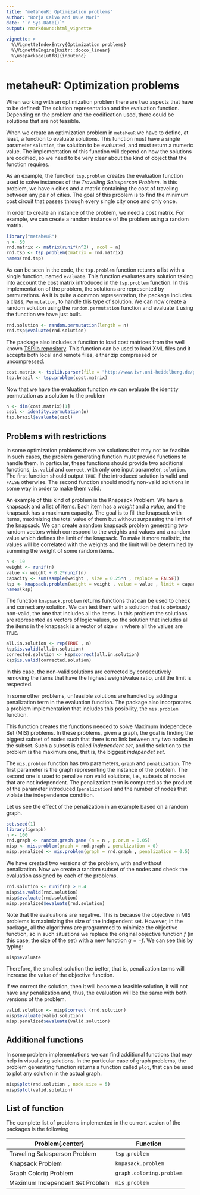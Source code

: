 ```yaml
---
title: "metaheuR: Optimization problems"
author: "Borja Calvo and Usue Mori"
date: "`r Sys.Date()`"
output: rmarkdown::html_vignette

vignette: >
  %\VignetteIndexEntry{Optimization problems}
  %\VignetteEngine{knitr::docco_linear}
  %\usepackage[utf8]{inputenc}
---
```


# metaheuR: Optimization problems

When working with an optimization problem there are two aspects that have to be defined: The solution representation and the evaluation function. Depending on the problem and the codification used, there could be solutions that are not feasible.

When we create an optimization problem in `metaheuR` we have to define, at least, a function to evaluate solutions. This function must have a single parameter `solution`, the solution to be evaluated, and must return a numeric value. The implementation of this function will depend on how the solutions are codified, so we need to be very clear about the kind of object that the function requires. 

As an example, the function `tsp.problem` creates the evaluation function used to solve instances of the _Travelling Salesperson Problem_. In this problem, we have `n` cities and a matrix containing the cost of traveling between any pair of cities. The goal of this problem is to find the minimum cost circuit that passes through every single city once and only once. 

In order to create an instance of the problem, we need a cost matrix. For example, we can create a random instance of the problem using a random matrix.

```r
library("metaheuR")
n <- 50
rnd.matrix <- matrix(runif(n^2) , ncol = n)
rnd.tsp <- tsp.problem(cmatrix = rnd.matrix)
names(rnd.tsp)
```

As can be seen in the code, the `tsp.problem` function returns a list with a single function, named `evaluate`. This function evaluates any solution taking into account the cost matrix introduced in the `tsp.problem` function. In this implementation of the problem, the solutions are represented by permutations. As it is quite a common representation, the package includes a class, `Permutation`, to handle this type of solution. We can now create a random solution using the `random.permutation` function and evaluate it using the function we have just built.

```r
rnd.solution <- random.permutation(length = n)
rnd.tsp$evaluate(rnd.solution)
```

The package also includes a function to load cost matrices from the well known [TSPlib repository](http://www.iwr.uni-heidelberg.de/groups/comopt/software/TSPLIB95/). This function can be used to load XML files and it accepts both local and remote files, either zip compressed or uncompressed.


```r

cost.matrix <- tsplib.parser(file = "http://www.iwr.uni-heidelberg.de/groups/comopt/software/TSPLIB95/XML-TSPLIB/instances/brazil58.xml.zip")
tsp.brazil <- tsp.problem(cost.matrix)
```

Now that we have the evaluation function we can evaluate the identity permutation as a solution to the problem

```r
n <- dim(cost.matrix)[1]
csol <- identity.permutation(n)
tsp.brazil$evaluate(csol)
```

## Problems with restrictions

In some optimization problems there are solutions that may not be feasible. In such cases, the problem generating function must provide functions to handle them. In particular, these functions should provide two additional functions, `is.valid` and `correct`, with only one input parameter, `solution`. The first function should output `TRUE` if the introduced solution is valid and `FALSE` otherwise. The second function should modify non-valid solutions in some way in order to make them valid.

An example of this kind of problem is the Knapsack Problem. We have a knapsack and a list of items. Each item has a _weight_ and a _value_, and the knapsack has a maximum capacity. The goal is to fill the knapsack with items, maximizing the total value of them but without surpassing the limit of the knapsack. We can create a random knapsack problem generating two random vectors which correspond to the weights and values and a random value which defines the limit of the knapsack. To make it more realistic, the values will be correlated with the weights and the limit will be determined by summing the weight of some random items.

```r
n <- 10
weight <- runif(n)
value <- weight + 0.2*runif(n)
capacity <- sum(sample(weight , size = 0.25*n , replace = FALSE))
ksp <- knapsack.problem(weight = weight , value = value , limit = capacity)
names(ksp)
```

The function `knapsack.problem` returns functions that can be used to check and correct any solution. We can test them with a solution that is obviously non-valid, the one that includes all the items. In this problem the solutions are represented as vectors of logic values, so the solution that includes all the items in the knapsack is a vector of size `r n` where all the values are `TRUE`.

```r
all.in.solution <- rep(TRUE , n)
ksp$is.valid(all.in.solution)
corrected.solution <- ksp$correct(all.in.solution)
ksp$is.valid(corrected.solution)
```

In this case, the non-valid solutions are corrected by consecutively removing the items that have the highest weight/value ratio, until the limit is respected.

In some other problems, unfeasible solutions are handled by adding a penalization term in the evaluation function. The package also incorporates a problem implementation that includes this posibility, the `mis.problem` function.

This function creates the functions needed to solve Maximum Independece Set (MIS) problems. In these problems, given a graph, the goal is finding the biggest subset of nodes such that there is no link between any two nodes in the subset. Such a subset is called _independent set_, and the solution to the problem is the maximum one, that is, the biggest _independet set_. 

The `mis.problem` function has two parameters, `graph` and `penalization`. The first parameter is the graph representing the instance of the problem. The second one is used to penalize non valid solutions, i.e., subsets of nodes that are not independent. The penalization term is computed as the product of the parameter introduced (`penalization`) and the number of nodes that violate the independence condition.

Let us see the effect of the penalization in an example based on a random graph.

```r
set.seed(1)
library(igraph)
n <- 100
rnd.graph <- random.graph.game (n = n , p.or.m = 0.05)
misp <- mis.problem(graph = rnd.graph , penalization = 0)
misp.penalized <- mis.problem(graph = rnd.graph , penalization = 0.5)
```

We have created two versions of the problem, with and without penalization. Now we create a random subset of the nodes and check the evaluation assigned by each of the problems.

```r
rnd.solution <- runif(n) > 0.4
misp$is.valid(rnd.solution)
misp$evaluate(rnd.solution)
misp.penalized$evaluate(rnd.solution)
```

Note that the evaluations are negative. This is because the objective in MIS problems is maximizing the size of the independent set. However, in the package, all the algorithms are programmed to minimize the objective function, so in such situations we replace the original objective function $f$ (in this case, the size of the set) with a new function $g=-f$. We can see this by typing:

```r
misp$evaluate
```

Therefore, the smallest solution the better, that is, penalization terms will increase the value of the objective function. 

If we correct the solution, then it will become a feasible solution, it will not have any penalization and, thus, the evaluation will be the same with both versions of the problem.

```r
valid.solution <- misp$correct (rnd.solution)
misp$evaluate(valid.solution)
misp.penalized$evaluate(valid.solution)
```

## Additional functions

In some problem implementations we can find additional functions that may help in visualizing solutions. In the particular case of graph problems, the problem generating function returns a function called `plot`, that can be used to plot any solution in the actual graph.

```r
misp$plot(rnd.solution , node.size = 5)
misp$plot(valid.solution)
```


## List of function

The complete list of problems implemented in the current vesion of the packages is the following

Problem{.center} | Function
--------|----------
Traveling Salesperson Problem | `tsp.problem`
Knapsack Problem | `knpasack.problem`
Graph Colorig Problem | `graph.coloring.problem`
Maximum Independent Set Problem | `mis.problem`

